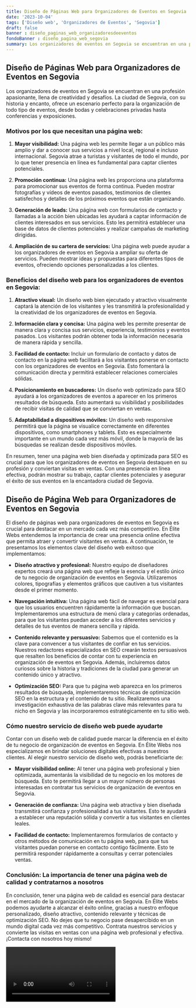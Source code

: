 ```yaml
---
title: Diseño de Páginas Web para Organizadores de Eventos en Segovia
date: '2023-10-04'
tags: ['Diseño web', 'Organizadores de Eventos', 'Segovia']
draft: false
banner : diseño_paginas_web_organizadoresdeeventos
fondoBanner : diseño_pagina_web_segovia
summary: Los organizadores de eventos en Segovia se encuentran en una profesión apasionante, llena de creatividad y desafíos. La ciudad de Segovia, con su historia y encanto, ofrece un escenario perfecto para la organización de todo tipo de eventos, desde bodas y celebraciones privadas hasta conferencias y exposiciones.
---
```


## Diseño de Páginas Web para Organizadores de Eventos en Segovia

Los organizadores de eventos en Segovia se encuentran en una profesión apasionante, llena de creatividad y desafíos. La ciudad de Segovia, con su historia y encanto, ofrece un escenario perfecto para la organización de todo tipo de eventos, desde bodas y celebraciones privadas hasta conferencias y exposiciones.

### Motivos por los que necesitan una página web:

1. **Mayor visibilidad:** Una página web les permite llegar a un público más amplio y dar a conocer sus servicios a nivel local, regional e incluso internacional. Segovia atrae a turistas y visitantes de todo el mundo, por lo que tener presencia en línea es fundamental para captar clientes potenciales.

2. **Promoción continua:** Una página web les proporciona una plataforma para promocionar sus eventos de forma continua. Pueden mostrar fotografías y vídeos de eventos pasados, testimonios de clientes satisfechos y detalles de los próximos eventos que están organizando.

3. **Generación de leads:** Una página web con formularios de contacto y llamadas a la acción bien ubicadas les ayudará a captar información de clientes interesados en sus servicios. Esto les permitirá establecer una base de datos de clientes potenciales y realizar campañas de marketing dirigidas.

4. **Ampliación de su cartera de servicios:** Una página web puede ayudar a los organizadores de eventos en Segovia a ampliar su oferta de servicios. Pueden mostrar ideas y propuestas para diferentes tipos de eventos, ofreciendo opciones personalizadas a los clientes.

### Beneficios del diseño web para los organizadores de eventos en Segovia:

1. **Atractivo visual:** Un diseño web bien ejecutado y atractivo visualmente captará la atención de los visitantes y les transmitirá la profesionalidad y la creatividad de los organizadores de eventos en Segovia.

2. **Información clara y concisa:** Una página web les permite presentar de manera clara y concisa sus servicios, experiencia, testimonios y eventos pasados. Los visitantes podrán obtener toda la información necesaria de manera rápida y sencilla.

3. **Facilidad de contacto:** Incluir un formulario de contacto y datos de contacto en la página web facilitará a los visitantes ponerse en contacto con los organizadores de eventos en Segovia. Esto fomentará la comunicación directa y permitirá establecer relaciones comerciales sólidas.

4. **Posicionamiento en buscadores:** Un diseño web optimizado para SEO ayudará a los organizadores de eventos a aparecer en los primeros resultados de búsqueda. Esto aumentará su visibilidad y posibilidades de recibir visitas de calidad que se conviertan en ventas.

5. **Adaptabilidad a dispositivos móviles:** Un diseño web responsive permitirá que la página se visualice correctamente en diferentes dispositivos, como smartphones y tablets. Esto es especialmente importante en un mundo cada vez más móvil, donde la mayoría de las búsquedas se realizan desde dispositivos móviles.

En resumen, tener una página web bien diseñada y optimizada para SEO es crucial para que los organizadores de eventos en Segovia destaquen en su profesión y conviertan visitas en ventas. Con una presencia en línea efectiva, podrán mostrar su trabajo, captar clientes potenciales y asegurar el éxito de sus eventos en la encantadora ciudad de Segovia.

<GifSeo />

<Cta />

## Diseño de Página Web para Organizadores de Eventos en Segovia

El diseño de páginas web para organizadores de eventos en Segovia es crucial para destacar en un mercado cada vez más competitivo. En Élite Webs entendemos la importancia de crear una presencia online efectiva que permita atraer y convertir visitantes en ventas. A continuación, te presentamos los elementos clave del diseño web exitoso que implementamos:

- **Diseño atractivo y profesional:** Nuestro equipo de diseñadores expertos creará una página web que refleje la esencia y el estilo único de tu negocio de organización de eventos en Segovia. Utilizaremos colores, tipografías y elementos gráficos que cautiven a tus visitantes desde el primer momento.

- **Navegación intuitiva:** Una página web fácil de navegar es esencial para que los usuarios encuentren rápidamente la información que buscan. Implementaremos una estructura de menú clara y categorías ordenadas, para que los visitantes puedan acceder a los diferentes servicios y detalles de tus eventos de manera sencilla y rápida.

- **Contenido relevante y persuasivo:** Sabemos que el contenido es la clave para convencer a tus visitantes de confiar en tus servicios. Nuestros redactores especializados en SEO crearán textos persuasivos que resalten los beneficios de contar con tu experiencia en organización de eventos en Segovia. Además, incluiremos datos curiosos sobre la historia y tradiciones de la ciudad para generar un contenido único y atractivo.

- **Optimización SEO:** Para que tu página web aparezca en los primeros resultados de búsqueda, implementaremos técnicas de optimización SEO en la estructura y el contenido de tu sitio. Realizaremos una investigación exhaustiva de las palabras clave más relevantes para tu nicho en Segovia y las incorporaremos estratégicamente en tu sitio web.

### Cómo nuestro servicio de diseño web puede ayudarte

Contar con un diseño web de calidad puede marcar la diferencia en el éxito de tu negocio de organización de eventos en Segovia. En Élite Webs nos especializamos en brindar soluciones digitales efectivas a nuestros clientes. Al elegir nuestro servicio de diseño web, podrás beneficiarte de:

- **Mayor visibilidad online:** Al tener una página web profesional y bien optimizada, aumentarás la visibilidad de tu negocio en los motores de búsqueda. Esto te permitirá llegar a un mayor número de personas interesadas en contratar tus servicios de organización de eventos en Segovia.

- **Generación de confianza:** Una página web atractiva y bien diseñada transmitirá confianza y profesionalidad a tus visitantes. Esto te ayudará a establecer una reputación sólida y convertir a tus visitantes en clientes leales.

- **Facilidad de contacto:** Implementaremos formularios de contacto y otros métodos de comunicación en tu página web, para que tus visitantes puedan ponerse en contacto contigo fácilmente. Esto te permitirá responder rápidamente a consultas y cerrar potenciales ventas.

### Conclusión: La importancia de tener una página web de calidad y contratarnos a nosotros

En conclusión, tener una página web de calidad es esencial para destacar en el mercado de la organización de eventos en Segovia. En Élite Webs podemos ayudarte a alcanzar el éxito online, gracias a nuestro enfoque personalizado, diseño atractivo, contenido relevante y técnicas de optimización SEO. No dejes que tu negocio pase desapercibido en un mundo digital cada vez más competitivo. Contrata nuestros servicios y convierte las visitas en ventas con una página web profesional y efectiva. ¡Contacta con nosotros hoy mismo!

<Video />

<CtaBot job='Organizadores de Eventos' city='Segovia'/>

<Gmaps query='Segovia+españa+maps' />